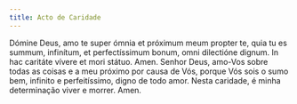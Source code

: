 ```yaml
---
title: Acto de Caridade
---
```


<div class="grid grid-cols-2 gap-5">
  <span class="col-6 dropcaps text-justify">
    Dómine Deus, amo te super ómnia et próximum meum propter te, quia tu es
    summum, infinítum, et perfectíssimum bonum, omni dilectióne dignum. In hac
    caritáte vívere et mori státuo. Amen.
  </span>
  <span class="col-6 dropcaps text-justify">
    Senhor Deus, amo-Vos sobre todas as coisas e a meu próximo por causa de Vós,
    porque Vós sois o sumo bem, infinito e perfeitíssimo, digno de todo amor.
    Nesta caridade, é minha determinação viver e morrer. Amen.
  </span>
</div>
